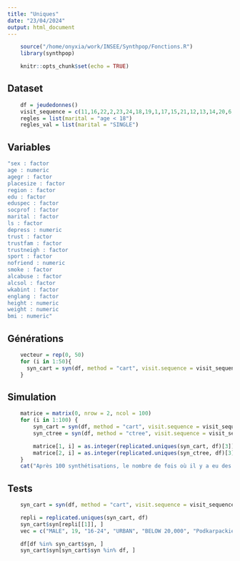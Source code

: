 ```yaml
---
title: "Uniques"
date: "23/04/2024"
output: html_document
---
```


```r
    source("/home/onyxia/work/INSEE/Synthpop/Fonctions.R")
    library(synthpop)
```

```r
    knitr::opts_chunk$set(echo = TRUE)
```

## Dataset
```r
    df = jeudedonnes()
    visit_sequence = c(11,16,22,2,23,24,18,19,1,17,15,21,12,13,14,20,6,3,9,4,10,8,5,7)
    regles = list(marital = "age < 18")
    regles_val = list(marital = "SINGLE")
```

## Variables
```r
"sex : factor 
age : numeric 
agegr : factor 
placesize : factor 
region : factor 
edu : factor 
eduspec : factor 
socprof : factor 
marital : factor 
ls : factor 
depress : numeric 
trust : factor 
trustfam : factor 
trustneigh : factor 
sport : factor 
nofriend : numeric 
smoke : factor 
alcabuse : factor 
alcsol : factor 
wkabint : factor 
englang : factor 
height : numeric 
weight : numeric 
bmi : numeric"
```

## Générations
```r
    vecteur = rep(0, 50)
    for (i in 1:50){
      syn_cart = syn(df, method = "cart", visit.sequence = visit_sequence, rules = regles, rvalues = regles_val, seed = myseed)
    }
```

## Simulation
```r
    matrice = matrix(0, nrow = 2, ncol = 100)
    for (i in 1:100) {
        syn_cart = syn(df, method = "cart", visit.sequence = visit_sequence, rules = regles, rvalues = regles_val, seed = i)
        syn_ctree = syn(df, method = "ctree", visit.sequence = visit_sequence, rules = regles, rvalues = regles_val, seed = i)

        matrice[1, i] = as.integer(replicated.uniques(syn_cart, df)[3])
        matrice[2, i] = as.integer(replicated.uniques(syn_ctree, df)[3])
    }
    cat("Après 100 synthétisations, le nombre de fois où il y a eu des uniques répliqués via CART est de :", sum(!(matrice[1, ] == 0)), "et via CTREE :", sum(!(matrice[1, ] == 0)))
```

## Tests
```r
    syn_cart = syn(df, method = "cart", visit.sequence = visit_sequence, rules = regles, rvalues = regles_val)

    repli = replicated.uniques(syn_cart, df)
    syn_cart$syn[repli[[1]], ]
    vec = c("MALE", 19, "16-24", "URBAN", "BELOW 20,000", "Podkarpackie", "VOCATIONAL/GRAMMAR", "no specialisation", "PUPIL OR STUDENT", "SINGLE", "MOSTLY SATISFIED", 0, "ONE CAN'T BE TOO CAREFUL", "YES", "YES", "NO", 10, "NO", "NO", "NO", "NO", "ACTIVE", 182, 75, 22.64219)

    df[df %in% syn_cart$syn, ]
    syn_cart$syn[syn_cart$syn %in% df, ]
```